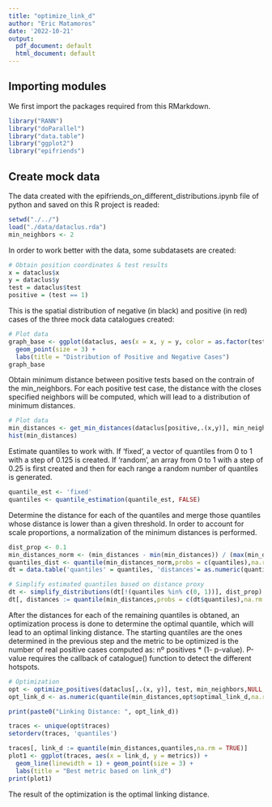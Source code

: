 ```yaml
---
title: "optimize_link_d"
author: "Eric Matamoros"
date: '2022-10-21'
output:
  pdf_document: default
  html_document: default
---
```


## Importing modules

We first import the packages required from this RMarkdown.

```r
library("RANN")
library("doParallel")
library("data.table")
library("ggplot2")
library("epifriends")
```

## Create mock data 

The data created with the epifriends_on_different_distributions.ipynb file of python and saved on this R project is readed:

```r
setwd("./../") 
load("./data/dataclus.rda")
min_neighbors <- 2
```

In order to work better with the data, some subdatasets are created:

```r
# Obtain position coordinates & test results
x = dataclus$x
y = dataclus$y
test = dataclus$test
positive = (test == 1)
```

This is the spatial distribution of negative (in black) and positive (in red) cases of the three mock data catalogues created:

```r
# Plot data
graph_base <- ggplot(dataclus, aes(x = x, y = y, color = as.factor(test))) +
  geom_point(size = 3) +
  labs(title = "Distribution of Positive and Negative Cases")
graph_base
```

Obtain minimum distance between positive tests based on the contrain of the min_neighbors. For each positive test case, the distance with the closes specified neighbors will be computed, which will lead to a distribution of minimum distances.
```r
# Plot data
min_distances <- get_min_distances(dataclus[positive,.(x,y)], min_neighbors)
hist(min_distances)
```

Estimate quantiles to work with. If 'fixed', a vector of quantiles from 0 to 1 with a step of 0.125 is created. If 'random', an array from 0 to 1 with a step of 0.25 is first created and then for each range a random number of quantiles is generated.
```r
quantile_est <- 'fixed'
quantiles <- quantile_estimation(quantile_est, FALSE)
```

Determine the distance for each of the quantiles and merge those quantiles whose distance is lower than a given threshold. In order to account for scale proportions, a normalization of the minimum distances is performed.
```r
dist_prop <- 0.1
min_distances_norm <- (min_distances - min(min_distances)) / (max(min_distances) - min(min_distances))
quantiles_dist <- quantile(min_distances_norm,probs = c(quantiles),na.rm = TRUE)
dt = data.table('quantiles' = quantiles, 'distances'= as.numeric(quantiles_dist))

# Simplify estimated quantiles based on distance proxy
dt <- simplify_distributions(dt[!(quantiles %in% c(0, 1))], dist_prop)
dt[, distances := quantile(min_distances,probs = c(dt$quantiles),na.rm = TRUE)]
```

After the distances for each of the remaining quantiles is obtaned, an optimization process is done to determine the optimal quantile, which will lead to an optimal linking distance. The starting quantiles are the ones determined in the previous step and the metric to be optimized is the number of real positive cases computed as: nº positives * (1- p-value). P-value requires the callback of catalogue() function to detect the different hotspots.

```r
# Optimization
opt <- optimize_positives(dataclus[,.(x, y)], test, min_neighbors,NULL,min_distances, dt$quantiles)
opt_link_d <- as.numeric(quantile(min_distances,opt$optimal_link_d,na.rm = TRUE))

print(paste0("Linking Distance: ", opt_link_d))

traces <- unique(opt$traces)
setorderv(traces, 'quantiles')

traces[, link_d := quantile(min_distances,quantiles,na.rm = TRUE)]
plot1 <- ggplot(traces, aes(x = link_d, y = metrics)) +
  geom_line(linewidth = 1) + geom_point(size = 3) +
  labs(title = "Best metric based on link_d")
print(plot1)
```

The result of the optimization is the optimal linking distance.